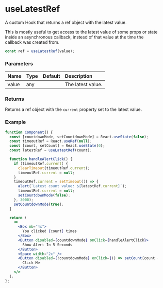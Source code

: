 # useLatestRef

A custom Hook that returns a ref object with the latest value.

This is mostly useful to get access to the latest value of some props or state inside an asynchronous callback, instead of that value at the time the callback was created from.

```js
const ref = useLatestRef(value);
```

### Parameters

| Name | Type | Default | Description |
| :--- | :--- | :------ | :---------- |
| value | any | | The latest value. |

### Returns

Returns a ref object with the `current` property set to the latest value.

### Example

```jsx
function Component() {
  const [countdownMode, setCountdownMode] = React.useState(false);
  const timeoutRef = React.useRef(null);
  const [count, setCount] = React.useState(0);
  const latestRef = useLatestRef(count);

  function handleAlertClick() {
    if (timeoutRef.current) {
      clearTimeout(timeoutRef.current);
      timeoutRef.current = null;
    }
    timeoutRef.current = setTimeout(() => {
      alert(`Latest count value: ${latestRef.current}`);
      timeoutRef.current = null;
      setCountdownMode(false);
    }, 3000);
    setCountdownMode(true);
  }

  return (
    <>
      <Box mb="4x">
        You clicked {count} times
      </Box>
      <Button disabled={countdownMode} onClick={handleAlertClick}>
        Show Alert In 5 Seconds
      </Button>
      <Space width="2x" />
      <Button disabled={!countdownMode} onClick={() => setCount(count + 1)}>
        Click Me
      </Button>
    </>
  );
};
```
